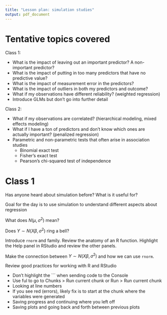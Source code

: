```yaml
---
title: "Lesson plan: simulation studies"
output: pdf_document
---
```


# Tentative topics covered

Class 1: 

- What is the impact of leaving out an important predictor? A non-important predictor?
- What is the impact of putting in too many predictors that have no predictive value?
- What is the impact of measurement error in the predictors?
- What is the impact of outliers in both my predictors and outcome?
- What if my observations have different reliability? (weighted regression)
- Introduce GLMs but don't go into further detail

Class 2:

- What if my observations are correlated? (hierarchical modeling, mixed effects modeling)
- What if I have a ton of predictors and don't know which ones are actually important? (penalized regression)
- Parametric and non-parametric tests that often arise in association studies
    - Binomial exact test
    - Fisher's exact test
    - Pearson's chi-squared test of independence

# Class 1

Has anyone heard about simulation before? What is it useful for?

Goal for the day is to use simulation to understand different aspects about regression

What does $N(\mu, \sigma^2)$ mean?

Does $Y \sim N(X\beta, \sigma^2)$ ring a bell?

Introduce `rnorm` and family. Review the anatomy of an R function. Highlight the Help panel in RStudio and review the other panels.

Make the connection between $Y \sim N(X\beta, \sigma^2)$ and how we can use `rnorm`.

Review good practices for working with R and RStudio

- Don't highlight the ``` when sending code to the Console
- Use ful to go to Chunks > Run current chunk or Run > Run current chunk
- Looking at line numbers
- If you see red (errors), likely fix is to start at the chunk where the variables were generated
- Saving progress and continuing where you left off
- Saving plots and going back and forth between previous plots
